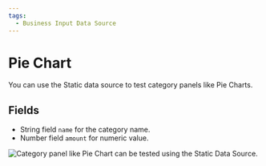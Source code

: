 ```yaml
---
tags:
  - Business Input Data Source
---
```



# Pie Chart

You can use the Static data source to test category panels like Pie Charts.

## Fields

- String field `name` for the category name.
- Number field `amount` for numeric value.

<Image
  title="Category panel like Pie Chart can be tested using the Static Data Source."
  src="/img/plugins/volkovlabs-static-datasource/dashboard.png"
/>

